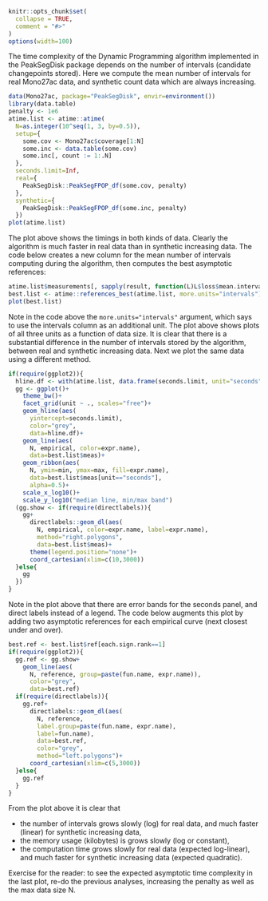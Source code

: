 <!--
%\VignetteEngine{knitr::knitr}
%\VignetteIndexEntry{PeakSegDisk}
-->

```r
knitr::opts_chunk$set(
  collapse = TRUE,
  comment = "#>"
)
options(width=100)
```

The time complexity of the Dynamic Programming algorithm implemented
in the PeakSegDisk package depends on the number of intervals
(candidate changepoints stored). Here we compute the mean number of
intervals for real Mono27ac data, and synthetic count data which are
always increasing.

```r
data(Mono27ac, package="PeakSegDisk", envir=environment())
library(data.table)
penalty <- 1e6
atime.list <- atime::atime(
  N=as.integer(10^seq(1, 3, by=0.5)),
  setup={
    some.cov <- Mono27ac$coverage[1:N]
    some.inc <- data.table(some.cov)
    some.inc[, count := 1:.N]
  },
  seconds.limit=Inf,
  real={
    PeakSegDisk::PeakSegFPOP_df(some.cov, penalty)
  },
  synthetic={
    PeakSegDisk::PeakSegFPOP_df(some.inc, penalty)
  })
plot(atime.list)
```

The plot above shows the timings in both kinds of data. Clearly the
algorithm is much faster in real data than in synthetic increasing
data. The code below creates a new column for the mean number of
intervals computing during the algorithm, then computes the best
asymptotic references: 

```r
atime.list$measurements[, sapply(result, function(L)L$loss$mean.intervals)]
best.list <- atime::references_best(atime.list, more.units="intervals")
plot(best.list)
```

Note in the code above the `more.units="intervals"` argument, which
says to use the intervals column as an additional unit. The plot above
shows plots of all three units as a function of data size. It is clear
that there is a substantial difference in the number of intervals
stored by the algorithm, between real and synthetic increasing
data. Next we plot the same data using a different method.

```r
if(require(ggplot2)){
  hline.df <- with(atime.list, data.frame(seconds.limit, unit="seconds"))
  gg <- ggplot()+
    theme_bw()+
    facet_grid(unit ~ ., scales="free")+
    geom_hline(aes(
      yintercept=seconds.limit),
      color="grey",
      data=hline.df)+
    geom_line(aes(
      N, empirical, color=expr.name),
      data=best.list$meas)+
    geom_ribbon(aes(
      N, ymin=min, ymax=max, fill=expr.name),
      data=best.list$meas[unit=="seconds"],
      alpha=0.5)+
    scale_x_log10()+
    scale_y_log10("median line, min/max band")
  (gg.show <- if(require(directlabels)){
    gg+
      directlabels::geom_dl(aes(
        N, empirical, color=expr.name, label=expr.name),
        method="right.polygons",
        data=best.list$meas)+
      theme(legend.position="none")+
      coord_cartesian(xlim=c(10,3000))
  }else{
    gg
  })
}
```

Note in the plot above that there are error bands for the seconds
panel, and direct labels instead of a legend. The code below augments
this plot by adding two asymptotic references for each empirical curve
(next closest under and over).

```r
best.ref <- best.list$ref[each.sign.rank==1]
if(require(ggplot2)){
  gg.ref <- gg.show+
    geom_line(aes(
      N, reference, group=paste(fun.name, expr.name)),
      color="grey",
      data=best.ref)
  if(require(directlabels)){
    gg.ref+
      directlabels::geom_dl(aes(
        N, reference,
        label.group=paste(fun.name, expr.name),
        label=fun.name),
        data=best.ref,
        color="grey",
        method="left.polygons")+
      coord_cartesian(xlim=c(5,3000))
  }else{
    gg.ref
  }
}
```

From the plot above it is clear that 

* the number of intervals grows slowly (log) for real data, and much
  faster (linear) for synthetic increasing data,
* the memory usage (kilobytes) is grows slowly (log or constant), 
* the computation time grows slowly for real data (expected
  log-linear), and much faster for synthetic increasing data (expected quadratic).

Exercise for the reader: to see the expected asymptotic time
complexity in the last plot, re-do the previous analyses, increasing
the penalty as well as the max data size N.

